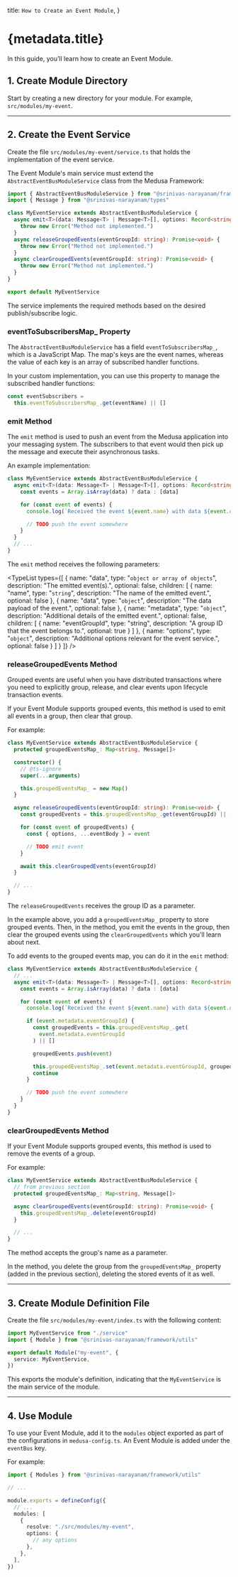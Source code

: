 
  title: `How to Create an Event Module`,
}

# {metadata.title}

In this guide, you’ll learn how to create an Event Module.

## 1. Create Module Directory

Start by creating a new directory for your module. For example, `src/modules/my-event`.

---

## 2. Create the Event Service

Create the file `src/modules/my-event/service.ts` that holds the implementation of the event service.

The Event Module's main service must extend the `AbstractEventBusModuleService` class from the Medusa Framework:

```ts title="src/modules/my-event/service.ts"
import { AbstractEventBusModuleService } from "@srinivas-narayanam/framework/utils"
import { Message } from "@srinivas-narayanam/types"

class MyEventService extends AbstractEventBusModuleService {
  async emit<T>(data: Message<T> | Message<T>[], options: Record<string, unknown>): Promise<void> {
    throw new Error("Method not implemented.")
  }
  async releaseGroupedEvents(eventGroupId: string): Promise<void> {
    throw new Error("Method not implemented.")
  }
  async clearGroupedEvents(eventGroupId: string): Promise<void> {
    throw new Error("Method not implemented.")
  }
}

export default MyEventService
```

The service implements the required methods based on the desired publish/subscribe logic.

### eventToSubscribersMap_ Property

The `AbstractEventBusModuleService` has a field `eventToSubscribersMap_`, which is a JavaScript Map. The map's keys are the event names, whereas the value of each key is an array of subscribed handler functions.

In your custom implementation, you can use this property to manage the subscribed handler functions:

```ts
const eventSubscribers = 
  this.eventToSubscribersMap_.get(eventName) || []
```

### emit Method

The `emit` method is used to push an event from the Medusa application into your messaging system. The subscribers to that event would then pick up the message and execute their asynchronous tasks.

An example implementation:

```ts title="src/modules/my-event/service.ts"
class MyEventService extends AbstractEventBusModuleService {
  async emit<T>(data: Message<T> | Message<T>[], options: Record<string, unknown>): Promise<void> {
    const events = Array.isArray(data) ? data : [data]

    for (const event of events) {
      console.log(`Received the event ${event.name} with data ${event.data}`)

      // TODO push the event somewhere
    }
  }
  // ...
}
```

The `emit` method receives the following parameters:

<TypeList
  types={[
    {
      name: "data",
      type: "`object or array of objects`",
      description: "The emitted event(s).",
      optional: false,
      children: [
        {
          name: "name",
          type: "`string`",
          description: "The name of the emitted event.",
          optional: false
        },
        {
          name: "data",
          type: "`object`",
          description: "The data payload of the event.",
          optional: false
        },
        {
          name: "metadata",
          type: "`object`",
          description: "Additional details of the emitted event.",
          optional: false,
          children: [
            {
              name: "eventGroupId",
              type: "string",
              description: "A group ID that the event belongs to.",
              optional: true
            }
          ]
        },
        {
          name: "options",
          type: "`object`",
          description: "Additional options relevant for the event service.",
          optional: false
        }
      ]
    }
  ]}
/>

### releaseGroupedEvents Method 

Grouped events are useful when you have distributed transactions where you need to explicitly group, release, and clear events upon lifecycle transaction events.

If your Event Module supports grouped events, this method is used to emit all events in a group, then clear that group.

For example:

```ts title="src/modules/my-event/service.ts"
class MyEventService extends AbstractEventBusModuleService {
  protected groupedEventsMap_: Map<string, Message[]>

  constructor() {
    // @ts-ignore
    super(...arguments)

    this.groupedEventsMap_ = new Map()
  }

  async releaseGroupedEvents(eventGroupId: string): Promise<void> {
    const groupedEvents = this.groupedEventsMap_.get(eventGroupId) || []

    for (const event of groupedEvents) {
      const { options, ...eventBody } = event

      // TODO emit event
    }

    await this.clearGroupedEvents(eventGroupId)
  }

  // ...
}
```

The `releaseGroupedEvents` receives the group ID as a parameter.

In the example above, you add a `groupedEventsMap_` property to store grouped events. Then, in the method, you emit the events in the group, then clear the grouped events using the `clearGroupedEvents` which you'll learn about next.

To add events to the grouped events map, you can do it in the `emit` method:

```ts title="src/modules/my-event/service.ts"
class MyEventService extends AbstractEventBusModuleService {
  // ...
  async emit<T>(data: Message<T> | Message<T>[], options: Record<string, unknown>): Promise<void> {
    const events = Array.isArray(data) ? data : [data]

    for (const event of events) {
      console.log(`Received the event ${event.name} with data ${event.data}`)

      if (event.metadata.eventGroupId) {
        const groupedEvents = this.groupedEventsMap_.get(
          event.metadata.eventGroupId
        ) || []

        groupedEvents.push(event)

        this.groupedEventsMap_.set(event.metadata.eventGroupId, groupedEvents)
        continue
      }

      // TODO push the event somewhere
    }
  }
}
```

### clearGroupedEvents Method

If your Event Module supports grouped events, this method is used to remove the events of a group.

For example:

```ts title="src/modules/my-event/service.ts"
class MyEventService extends AbstractEventBusModuleService {
  // from previous section
  protected groupedEventsMap_: Map<string, Message[]>

  async clearGroupedEvents(eventGroupId: string): Promise<void> {
    this.groupedEventsMap_.delete(eventGroupId)
  }

  // ...
}
```

The method accepts the group's name as a parameter.

In the method, you delete the group from the `groupedEventsMap_` property (added in the previous section), deleting the stored events of it as well.

---

## 3. Create Module Definition File

Create the file `src/modules/my-event/index.ts` with the following content:

```ts title="src/modules/my-event/index.ts"
import MyEventService from "./service"
import { Module } from "@srinivas-narayanam/framework/utils"

export default Module("my-event", {
  service: MyEventService,
})
```

This exports the module's definition, indicating that the `MyEventService` is the main service of the module.

---

## 4. Use Module

To use your Event Module, add it to the `modules` object exported as part of the configurations in `medusa-config.ts`. An Event Module is added under the `eventBus` key.

For example:

```ts title="medusa-config.ts"
import { Modules } from "@srinivas-narayanam/framework/utils"

// ...

module.exports = defineConfig({
  // ...
  modules: [
    {
      resolve: "./src/modules/my-event",
      options: { 
        // any options
      },
    },
  ],
})
```
